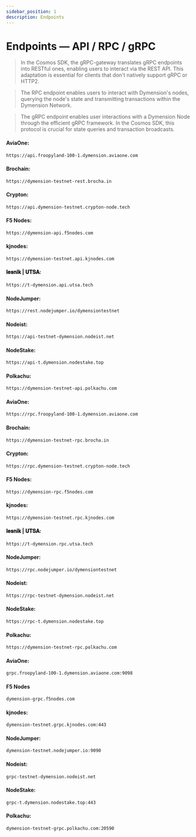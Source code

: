 ```yaml
---
sidebar_position: 1
description: Endpoints
---
```



# Endpoints — API / RPC / gRPC

> In the Cosmos SDK, the gRPC-gateway translates gRPC endpoints into RESTful ones, enabling users to interact via the REST API. This adaptation is essential for clients that don't natively support gRPC or HTTP2.

> The RPC endpoint enables users to interact with Dymension's nodes, querying the node's state and transmitting transactions within the Dymension Network.

> The gRPC endpoint enables user interactions with a Dymension Node through the efficient gRPC framework. In the Cosmos SDK, this protocol is crucial for state queries and transaction broadcasts.

<Tabs>
  <TabItem value="api" label="API" default>

#### AviaOne:
```bash 
https://api.froopyland-100-1.dymension.aviaone.com
```

#### Brochain: 
```bash 
https://dymension-testnet-rest.brocha.in
```

#### Crypton:
```bash
https://api.dymension-testnet.crypton-node.tech
```

#### F5 Nodes:
```bash
https://dymension-api.f5nodes.com
```

#### kjnodes:
```bash
https://dymension-testnet.api.kjnodes.com
```

#### 𝐥𝐞𝐬𝐧𝐢𝐤 | 𝐔𝐓𝐒𝐀:
```bash
https://t-dymension.api.utsa.tech
```

#### NodeJumper:
```bash
https://rest.nodejumper.io/dymensiontestnet
```

#### Nodeist:
```bash
https://api-testnet-dymension.nodeist.net
```

#### NodeStake:
```bash
https://api-t.dymension.nodestake.top
```

#### Polkachu:
```bash
https://dymension-testnet-api.polkachu.com
```

  </TabItem>
  <TabItem value="rpc" label="RPC">

#### AviaOne:
```bash 
https://rpc.froopyland-100-1.dymension.aviaone.com
```

#### Brochain: 
```bash 
https://dymension-testnet-rpc.brocha.in
```

#### Crypton:
```bash
https://rpc.dymension-testnet.crypton-node.tech
```

#### F5 Nodes:
```bash
https://dymension-rpc.f5nodes.com
```

#### kjnodes:
```bash
https://dymension-testnet.rpc.kjnodes.com
```

#### 𝐥𝐞𝐬𝐧𝐢𝐤 | 𝐔𝐓𝐒𝐀:
```bash
https://t-dymension.rpc.utsa.tech
```

#### NodeJumper:
```bash
https://rpc.nodejumper.io/dymensiontestnet
```

#### Nodeist:
```bash
https://rpc-testnet-dymension.nodeist.net
```

#### NodeStake:
```bash
https://rpc-t.dymension.nodestake.top
```

#### Polkachu:
```bash
https://dymension-testnet-rpc.polkachu.com
```

  </TabItem>
  <TabItem value="grpc" label="gRPC">

#### AviaOne: 
```bash 
grpc.froopyland-100-1.dymension.aviaone.com:9098
```

#### F5 Nodes
```bash
dymension-grpc.f5nodes.com
```

#### kjnodes:
```bash
dymension-testnet.grpc.kjnodes.com:443
```

#### NodeJumper:
```bash
dymension-testnet.nodejumper.io:9090
```

#### Nodeist:
```bash
grpc-testnet-dymension.nodeist.net
```

#### NodeStake:
```bash
grpc-t.dymension.nodestake.top:443
```

#### Polkachu:
```bash
dymension-testnet-grpc.polkachu.com:20590
```

  </TabItem>
</Tabs>
